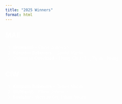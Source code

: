 ```yaml
---
title: "2025 Winners"
format: html
---  
```


<!-- background-image: url("https://images.pexels.com/photos/189349/pexels-photo-189349.jpeg"); -->

<style>
  body {
   background-image: url("/imgs/basketball-2.png");
  background-size: cover;
  background-repeat: no-repeat;
}
  
</style>

 <style>
    body {
      color: white;
    }
  </style>

## MAE

1.  **WeWant6** - Chris Johnson
2.  **Kenpom Believers** - Daniel Marin
3.  **Cuteness Overload** - Hung-Chun Lu, Zijian Huang

## CIW

1.  **Kenpom Believers** - Daniel Marin
2.  **WeWant6** - Chris Johnson
3.  **Scalator** - Wonjae Oh, Ethan Youm
